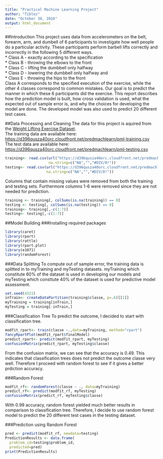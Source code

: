 ```yaml
---
title: "Practical Machine Learning Project"
author: "Tiblez"
date: "October 30, 2016"
output: html_document
---
```

##Introduction
This project uses data from accelerometers on the belt, forearm, arm, and dumbell of 6 participants to investigate how well people do a particular activity. These participants perform barbell lifts correctly and incorrectly in the following 5 different ways.  
* Class A - exactly according to the specification  
* Class B - throwing the elbows to the front  
* Class C - lifting the dumbbell only halfway  
* Class D - lowering the dumbbell only halfway and   
* Class E - throwing the hips to the front  
Class A corresponds to the specified execution of the exercise, while the other 4 classes correspond to common mistakes.
Our goal is to predict the manner in which these 6 participants did the exercise. This report describes how the prediction model is built, how cross validation is used, what the expected out of sample error is, and why the choices for developing the model are done.
The developed model was also used to predict 20 different test cases.

##Data Processing and Cleaning
The data for this project is aquired from the [Weight Lifting Exercise Dataset](http://groupware.les.inf.puc-rio.br/har).  
The training data are available here: <https://d396qusza40orc.cloudfront.net/predmachlearn/pml-training.csv>  
The test data are available here: <https://d396qusza40orc.cloudfront.net/predmachlearn/pml-testing.csv>  
```r
training<- read.csv(url("https://d396qusza40orc.cloudfront.net/predmachlearn/pml-training.csv"),
                    na.string=c("NA","","#DIV/0!"))
testing<- read.csv(url("https://d396qusza40orc.cloudfront.net/predmachlearn/pml-testing.csv"),
                   na.string=c("NA","","#DIV/0!"))
```
Columns that contain missing values were removed from both the training and testing sets. Furthermore columns 1-6 were removed since they are not needed for prediction.
```r
training <- training[, colSums(is.na(training)) == 0]
testing <- testing[, colSums(is.na(testing)) == 0]
training<- training[,-c(1:7)]
testing<- testing[,-c(1:7)]
```

##Model Building
###Installing required packages
```r
library(caret)
library(rpart)
library(rattle)
library(rpart.plot)
library(e1071)
library(randomForest)
```
###Data Splitting
To compute out of sample error, the training data is splitted in to myTraining and myTesting datasets. myTraining which constitute 60% of the dataset is used in developing our models and myTesting which consttute 40% of the dataset is used for predictive model assessment.
```r
set.seed(4321)
inTrain<- createDataPartition(training$classe, p=.6)[[1]]
myTraining = training[inTrain,]
myTesting = training[-inTrain,]
```

###Classification Tree
To predict the outcome, I decided to start with classification tree. 
```r
modfit_rpart<- train(classe ~.,data=myTraining, method="rpart")
fancyRpartPlot(modfit_rpart$finalModel)
predict_rpart<- predict(modfit_rpart, myTesting)
confusionMatrix(predict_rpart, myTesting$classe)
```
From the confusion matrix, we can see that the accuracy is 0.49. This indicates that classification trees does not predict the outcome classe very well. Therefore I proceed with random forest to see if it gives a better prdiction accuracy.

###Random Forest
```r
modfit_rf<- randomForest(classe ~ ., data=myTraining)
predict_rf<- predict(modfit_rf, myTesting)
confusionMatrix(predict_rf, myTesting$classe)
```
With 0.99 accuracy, random forest yielded much better results in comparison to classification tree. Therefore, I decide to use random forest model to predict the 20 different test cases in the testing dataset.

###Prediction using Random Forest
```r
pred <- predict(modfit_rf, newdata=testing)
PredictionResults <- data.frame(
  problem_id=testing$problem_id,
  predicted=pred)
print(PredictionResults)
```